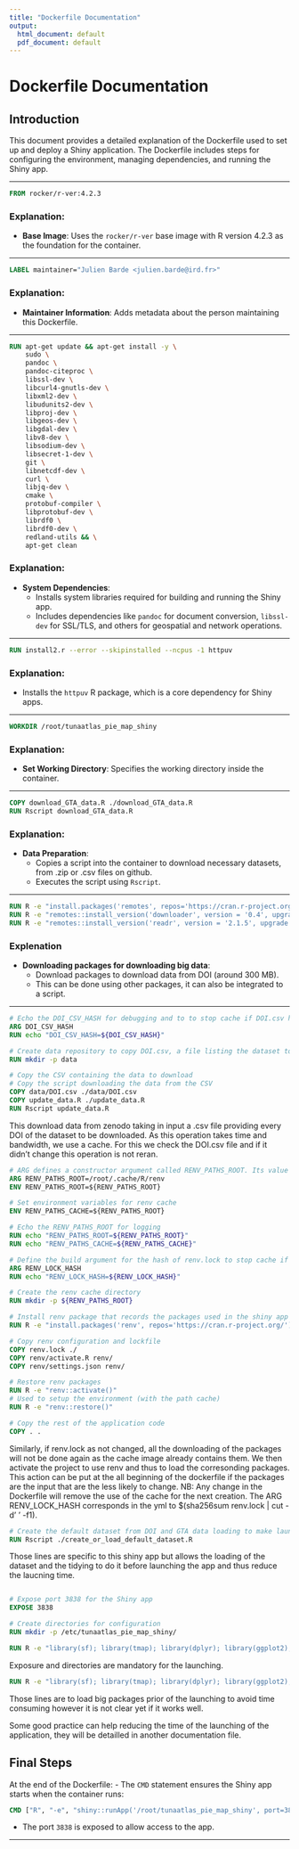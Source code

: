```yaml
---
title: "Dockerfile Documentation"
output:
  html_document: default
  pdf_document: default
---
```


# Dockerfile Documentation

## Introduction

This document provides a detailed explanation of the Dockerfile used to set up and deploy a Shiny application. The Dockerfile includes steps for configuring the environment, managing dependencies, and running the Shiny app.

---

```dockerfile
FROM rocker/r-ver:4.2.3
```

### Explanation:
- **Base Image**: Uses the `rocker/r-ver` base image with R version 4.2.3 as the foundation for the container.

---

```dockerfile
LABEL maintainer="Julien Barde <julien.barde@ird.fr>"
```

### Explanation:
- **Maintainer Information**: Adds metadata about the person maintaining this Dockerfile.

---

```dockerfile
RUN apt-get update && apt-get install -y \
    sudo \
    pandoc \
    pandoc-citeproc \
    libssl-dev \
    libcurl4-gnutls-dev \
    libxml2-dev \
    libudunits2-dev \
    libproj-dev \
    libgeos-dev \
    libgdal-dev \
    libv8-dev \
    libsodium-dev \
    libsecret-1-dev \
    git \
    libnetcdf-dev \
    curl \
    libjq-dev \
    cmake \
    protobuf-compiler \
    libprotobuf-dev \
    librdf0 \
    librdf0-dev \
    redland-utils && \
    apt-get clean
```

### Explanation:
- **System Dependencies**:
  - Installs system libraries required for building and running the Shiny app.
  - Includes dependencies like `pandoc` for document conversion, `libssl-dev` for SSL/TLS, and others for geospatial and network operations.

---

```dockerfile
RUN install2.r --error --skipinstalled --ncpus -1 httpuv
```

### Explanation:
- Installs the `httpuv` R package, which is a core dependency for Shiny apps.

---

```dockerfile
WORKDIR /root/tunaatlas_pie_map_shiny
```

### Explanation:
- **Set Working Directory**: Specifies the working directory inside the container.

---

```dockerfile
COPY download_GTA_data.R ./download_GTA_data.R
RUN Rscript download_GTA_data.R
```

### Explanation:
- **Data Preparation**:
  - Copies a script into the container to download necessary datasets, from .zip or .csv files on github.
  - Executes the script using `Rscript`.

---

```dockerfile
RUN R -e "install.packages('remotes', repos='https://cran.r-project.org/')" 
RUN R -e "remotes::install_version('downloader', version = '0.4', upgrade = 'never', repos = 'https://cran.r-project.org/')"
RUN R -e "remotes::install_version('readr', version = '2.1.5', upgrade = 'never',  repos = 'https://cran.r-project.org/')"

```

### Explenation 
- **Downloading packages for downloading big data**:
  - Download packages to download data from DOI (around 300 MB).
  - This can be done using other packages, it can also be integrated to a script.

---

```dockerfile
# Echo the DOI_CSV_HASH for debugging and to to stop cache if DOI.csv has changed (takes in input the hash of the DOI.csv file created in yml)
ARG DOI_CSV_HASH
RUN echo "DOI_CSV_HASH=${DOI_CSV_HASH}"

# Create data repository to copy DOI.csv, a file listing the dataset to download from zenodo
RUN mkdir -p data 

# Copy the CSV containing the data to download
# Copy the script downloading the data from the CSV
COPY data/DOI.csv ./data/DOI.csv 
COPY update_data.R ./update_data.R 
RUN Rscript update_data.R 
```

This download data from zenodo taking in input a .csv file providing every DOI of the dataset to be downloaded. As this operation takes time and bandwidth, we use a cache. For this we check the DOI.csv file and if it didn't change this operation is not reran.

```dockerfile
# ARG defines a constructor argument called RENV_PATHS_ROOT. Its value is passed from the YAML file. An initial value is set up in case the YAML does not provide one
ARG RENV_PATHS_ROOT=/root/.cache/R/renv
ENV RENV_PATHS_ROOT=${RENV_PATHS_ROOT}

# Set environment variables for renv cache
ENV RENV_PATHS_CACHE=${RENV_PATHS_ROOT}

# Echo the RENV_PATHS_ROOT for logging
RUN echo "RENV_PATHS_ROOT=${RENV_PATHS_ROOT}"
RUN echo "RENV_PATHS_CACHE=${RENV_PATHS_CACHE}"

# Define the build argument for the hash of renv.lock to stop cache if renv.lock has changed
ARG RENV_LOCK_HASH
RUN echo "RENV_LOCK_HASH=${RENV_LOCK_HASH}"

# Create the renv cache directory
RUN mkdir -p ${RENV_PATHS_ROOT}

# Install renv package that records the packages used in the shiny app
RUN R -e "install.packages('renv', repos='https://cran.r-project.org/')"

# Copy renv configuration and lockfile
COPY renv.lock ./
COPY renv/activate.R renv/
COPY renv/settings.json renv/

# Restore renv packages
RUN R -e "renv::activate()" 
# Used to setup the environment (with the path cache)
RUN R -e "renv::restore()" 

# Copy the rest of the application code
COPY . .
```

Similarly, if renv.lock as not changed, all the downloading of the packages will not be done again as the cache image already contains them. We then activate the project to use renv and thus to load the corresonding packages. This action can be put at the all beginning of the dockerfile if the packages are the input that are the less likely to change. NB: Any change in the Dockerfile will remove the use of the cache for the next creation. 
The ARG RENV_LOCK_HASH corresponds in the yml to $(sha256sum renv.lock | cut -d' ' -f1). 

```dockerfile
# Create the default dataset from DOI and GTA data loading to make launching faster (use of qs for loading and data.table for tidying) 
RUN Rscript ./create_or_load_default_dataset.R 
```

Those lines are specific to this shiny app but allows the loading of the dataset and the tidying to do it before launching the app and thus reduce the laucning time.

```dockerfile

# Expose port 3838 for the Shiny app
EXPOSE 3838

# Create directories for configuration
RUN mkdir -p /etc/tunaatlas_pie_map_shiny/

RUN R -e "library(sf); library(tmap); library(dplyr); library(ggplot2); library(leaflet); library(data.table)"
```

Exposure and directories are mandatory for the launching.

```dockerfile
RUN R -e "library(sf); library(tmap); library(dplyr); library(ggplot2); library(leaflet); library(data.table)"
```

Those lines are to load big packages prior of the launching to avoid time consuming however it is not clear yet if it works well.

Some good practice can help reducing the time of the launching of the application, they will be detailled in another documentation file.

## Final Steps

At the end of the Dockerfile:
- The `CMD` statement ensures the Shiny app starts when the container runs:
```dockerfile
CMD ["R", "-e", "shiny::runApp('/root/tunaatlas_pie_map_shiny', port=3838, host='0.0.0.0')"]
```

- The port `3838` is exposed to allow access to the app.

---

